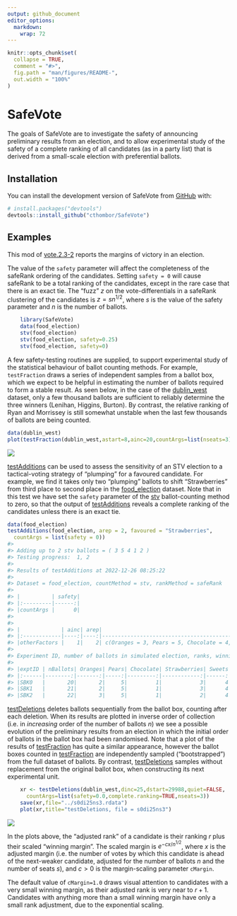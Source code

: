 ```yaml
---
output: github_document
editor_options: 
  markdown: 
    wrap: 72
---
```


<!-- README.md is generated from README.Rmd. Please edit that file -->

```r
knitr::opts_chunk$set(
  collapse = TRUE,
  comment = "#>",
  fig.path = "man/figures/README-",
  out.width = "100%"
)
```

# SafeVote

<!-- badges: start -->

<!-- badges: end -->

The goals of SafeVote are to investigate the safety of announcing
preliminary results from an election, and to allow experimental study of
the safety of a complete ranking of all candidates (as in a party list)
that is derived from a small-scale election with preferential ballots.

## Installation

You can install the development version of SafeVote from
[GitHub](https://github.com/) with:

``` r
# install.packages("devtools")
devtools::install_github("cthombor/SafeVote")
```

## Examples

This mod of
[vote.2.3-2](https://cran.r-project.org/web/packages/vote/index.html)
reports the margins of victory in an election.

The value of the `safety` parameter will affect the completeness of the
safeRank ordering of the candidates. Setting `safety = 0` will cause
safeRank to be a total ranking of the candidates, except in the rare
case that there is an exact tie. The "fuzz" $z$ on the
vote-differentials in a safeRank clustering of the candidates is
$z = sn^{1/2}$, where $s$ is the value of the safety parameter and $n$
is the number of ballots.

``` r
    library(SafeVote)
    data(food_election)
    stv(food_election)
    stv(food_election, safety=0.25)
    stv(food_election, safety=0)
```

A few safety-testing routines are supplied, to support experimental
study of the statistical behaviour of ballot counting methods. For
example, `testFraction` draws a series of independent samples from a
ballot box, which we expect to be helpful in estimating the number of
ballots required to form a stable result. As seen below, in the case of
the [dublin_west](dublin_west) dataset, only a few thousand ballots are
sufficient to reliably determine the three winners (Lenihan, Higgins,
Burton). By contrast, the relative ranking of Ryan and Morrissey is
still somewhat unstable when the last few thousands of ballots are being
counted.

``` r
data(dublin_west)
plot(testFraction(dublin_west,astart=8,ainc=20,countArgs=list(nseats=3)))
```

![](man/figures/testFraction.png)

[testAdditions](testAdditions) can be used to assess the sensitivity of
an STV election to a tactical-voting strategy of "plumping" for a
favoured candidate. For example, we find it takes only two "plumping"
ballots to shift "Strawberries" from third place to second place in the
[food_election](food_election) dataset. Note that in this test we have
set the `safety` parameter of the [stv](stv) ballot-counting method to
zero, so that the output of [testAdditions](testAdditions) reveals a
complete ranking of the candidates unless there is an exact tie.

``` r
data(food_election) 
testAdditions(food_election, arep = 2, favoured = "Strawberries", 
  countArgs = list(safety = 0))
#> 
#> Adding up to 2 stv ballots = ( 3 5 4 1 2 )
#> Testing progress:  1, 2
#> 
#> Results of testAdditions at 2022-12-26 08:25:22
#> 
#> Dataset = food_election, countMethod = stv, rankMethod = safeRank
#> 
#> |          | safety|
#> |:---------|------:|
#> |countArgs |      0|
#> 
#> 
#> |             | ainc| arep|                                                         tacticalBallot|
#> |:------------|----:|----:|----------------------------------------------------------------------:|
#> |otherFactors |    1|    2| c(Oranges = 3, Pears = 5, Chocolate = 4, Strawberries = 1, Sweets = 2)|
#> 
#> Experiment ID, number of ballots in simulated election, ranks, winning margins:
#> 
#> |exptID | nBallots| Oranges| Pears| Chocolate| Strawberries| Sweets| m.Oranges| m.Pears| m.Chocolate| m.Strawberries|  m.Sweets|
#> |:------|--------:|-------:|-----:|---------:|------------:|------:|---------:|-------:|-----------:|--------------:|---------:|
#> |SBK0   |       20|       2|     5|         1|            3|      4| 1.4451111|       2|           8|      1.7774444| 0.7774444|
#> |SBK1   |       21|       2|     5|         1|            3|      4| 0.6673333|       2|           8|      2.6663333| 0.6663333|
#> |SBK2   |       22|       3|     5|         1|            2|      4| 3.4447778|       2|           8|      0.1104444| 0.5552222|
```

[testDeletions](testDeletions) deletes ballots sequentially from the
ballot box, counting after each deletion. When its results are plotted
in inverse order of collection (i.e. in *increasing* order of the number
of ballots $n$) we see a possible evolution of the preliminary results
from an election in which the initial order of ballots in the ballot box
had been randomised. Note that a plot of the results of
[testFraction](testFraction) has quite a similar appearance, however the
ballot boxes counted in [testFraction](testFraction) are independently
sampled ("bootstrapped") from the full dataset of ballots. By contrast,
[testDeletions](testDeletions) samples without replacement from the
original ballot box, when constructing its next experimental unit.

``` r
    xr <- testDeletions(dublin_west,dinc=25,dstart=29988,quiet=FALSE,
      countArgs=list(safety=0.0,complete.ranking=TRUE,nseats=3))
    save(xr,file="../s0di25ns3.rdata")
    plot(xr,title="testDeletions, file = s0di25ns3")
```

![](man/figures/s0di25ns3.png)

In the plots above, the "adjusted rank" of a candidate is their ranking
$r$ plus their scaled "winning margin". The scaled margin is
$e^{-cx/n^{1/2}}$, where $x$ is the adjusted margin (i.e. the number of
votes by which this candidate is ahead of the next-weaker candidate,
adjusted for the number of ballots $n$ and the number of seats
$s$), and $c>0$ is the margin-scaling parameter `cMargin`.

The default value of `cMargin=1.0` draws visual attention to candidates
with a very small winning margin, as their adjusted rank is very near to
$r+1$. Candidates with anything more than a small winning margin
have only a small rank adjustment, due to the exponential scaling.

